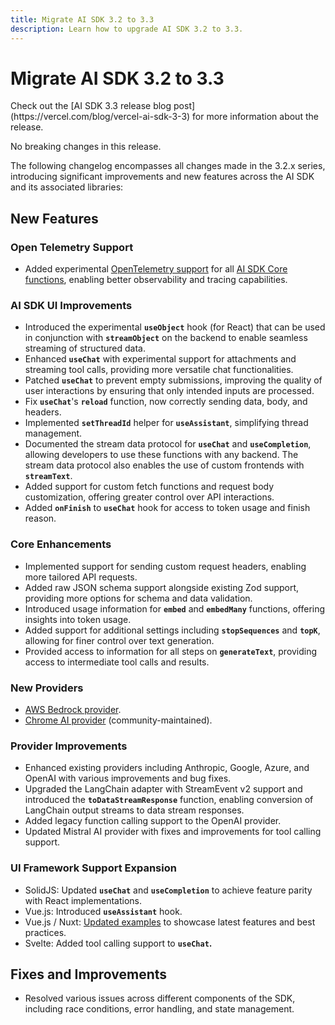 ```yaml
---
title: Migrate AI SDK 3.2 to 3.3
description: Learn how to upgrade AI SDK 3.2 to 3.3.
---
```


# Migrate AI SDK 3.2 to 3.3

<Note>
  Check out the [AI SDK 3.3 release blog
  post](https://vercel.com/blog/vercel-ai-sdk-3-3) for more information about
  the release.
</Note>

No breaking changes in this release.

The following changelog encompasses all changes made in the 3.2.x series,
introducing significant improvements and new features across the AI SDK and its associated libraries:

## New Features

### Open Telemetry Support

- Added experimental [OpenTelemetry support](https://sdk.vercel.ai/docs/ai-sdk-core/telemetry#telemetry) for all [AI SDK Core functions](https://sdk.vercel.ai/docs/ai-sdk-core/overview#ai-sdk-core-functions), enabling better observability and tracing capabilities.

### AI SDK UI Improvements

- Introduced the experimental **`useObject`** hook (for React) that can be used in conjunction with **`streamObject`** on the backend to enable seamless streaming of structured data.
- Enhanced **`useChat`** with experimental support for attachments and streaming tool calls, providing more versatile chat functionalities.
- Patched **`useChat`** to prevent empty submissions, improving the quality of user interactions by ensuring that only intended inputs are processed.
- Fix **`useChat`**'s **`reload`** function, now correctly sending data, body, and headers.
- Implemented **`setThreadId`** helper for **`useAssistant`**, simplifying thread management.
- Documented the stream data protocol for **`useChat`** and **`useCompletion`**, allowing developers to use these functions with any backend. The stream data protocol also enables the use of custom frontends with **`streamText`**.
- Added support for custom fetch functions and request body customization, offering greater control over API interactions.
- Added **`onFinish`** to **`useChat`** hook for access to token usage and finish reason.

### Core Enhancements

- Implemented support for sending custom request headers, enabling more tailored API requests.
- Added raw JSON schema support alongside existing Zod support, providing more options for schema and data validation.
- Introduced usage information for **`embed`** and **`embedMany`** functions, offering insights into token usage.
- Added support for additional settings including **`stopSequences`** and **`topK`**, allowing for finer control over text generation.
- Provided access to information for all steps on **`generateText`**, providing access to intermediate tool calls and results.

### New Providers

- [AWS Bedrock provider](https://sdk.vercel.ai/providers/ai-sdk-providers/amazon-bedrock).
- [Chrome AI provider](https://sdk.vercel.ai/providers/community-providers/chrome-ai) (community-maintained).

### Provider Improvements

- Enhanced existing providers including Anthropic, Google, Azure, and OpenAI with various improvements and bug fixes.
- Upgraded the LangChain adapter with StreamEvent v2 support and introduced the **`toDataStreamResponse`** function, enabling conversion of LangChain output streams to data stream responses.
- Added legacy function calling support to the OpenAI provider.
- Updated Mistral AI provider with fixes and improvements for tool calling support.

### UI Framework Support Expansion

- SolidJS: Updated **`useChat`** and **`useCompletion`** to achieve feature parity with React implementations.
- Vue.js: Introduced **`useAssistant`** hook.
- Vue.js / Nuxt: [Updated examples](https://github.com/vercel/ai/tree/main/examples/nuxt-openai) to showcase latest features and best practices.
- Svelte: Added tool calling support to **`useChat`.**

## Fixes and Improvements

- Resolved various issues across different components of the SDK, including race conditions, error handling, and state management.
